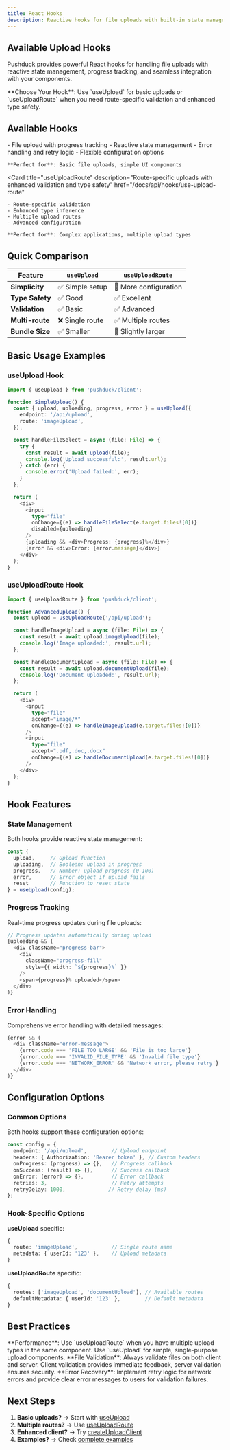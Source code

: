 ```yaml
---
title: React Hooks
description: Reactive hooks for file uploads with built-in state management and progress tracking
---
```



## Available Upload Hooks

Pushduck provides powerful React hooks for handling file uploads with reactive state management, progress tracking, and seamless integration with your components.

<Callout type="info">
  **Choose Your Hook**: Use `useUpload` for basic uploads or `useUploadRoute` when you need route-specific validation and enhanced type safety.
</Callout>

## Available Hooks

<Cards>
  <Card 
    title="useUpload" 
    description="Core upload hook with progress tracking and reactive state management"
    href="/docs/api/hooks/use-upload"
  >
    - File upload with progress tracking
    - Reactive state management
    - Error handling and retry logic
    - Flexible configuration options
    
    **Perfect for**: Basic file uploads, simple UI components
  </Card>
  
  <Card 
    title="useUploadRoute" 
    description="Route-specific uploads with enhanced validation and type safety"
    href="/docs/api/hooks/use-upload-route"
  >
    - Route-specific validation
    - Enhanced type inference
    - Multiple upload routes
    - Advanced configuration
    
    **Perfect for**: Complex applications, multiple upload types
  </Card>
</Cards>

## Quick Comparison

| Feature | `useUpload` | `useUploadRoute` |
|---------|-------------|------------------|
| **Simplicity** | ✅ Simple setup | 🔧 More configuration |
| **Type Safety** | ✅ Good | ✅ Excellent |
| **Validation** | ✅ Basic | ✅ Advanced |
| **Multi-route** | ❌ Single route | ✅ Multiple routes |
| **Bundle Size** | ✅ Smaller | 🔧 Slightly larger |

## Basic Usage Examples

### useUpload Hook

```typescript
import { useUpload } from 'pushduck/client';

function SimpleUpload() {
  const { upload, uploading, progress, error } = useUpload({
    endpoint: '/api/upload',
    route: 'imageUpload',
  });

  const handleFileSelect = async (file: File) => {
    try {
      const result = await upload(file);
      console.log('Upload successful:', result.url);
    } catch (err) {
      console.error('Upload failed:', err);
    }
  };

  return (
    <div>
      <input 
        type="file" 
        onChange={(e) => handleFileSelect(e.target.files![0])} 
        disabled={uploading}
      />
      {uploading && <div>Progress: {progress}%</div>}
      {error && <div>Error: {error.message}</div>}
    </div>
  );
}
```

### useUploadRoute Hook

```typescript
import { useUploadRoute } from 'pushduck/client';

function AdvancedUpload() {
  const upload = useUploadRoute('/api/upload');

  const handleImageUpload = async (file: File) => {
    const result = await upload.imageUpload(file);
    console.log('Image uploaded:', result.url);
  };

  const handleDocumentUpload = async (file: File) => {
    const result = await upload.documentUpload(file);
    console.log('Document uploaded:', result.url);
  };

  return (
    <div>
      <input 
        type="file" 
        accept="image/*"
        onChange={(e) => handleImageUpload(e.target.files![0])} 
      />
      <input 
        type="file" 
        accept=".pdf,.doc,.docx"
        onChange={(e) => handleDocumentUpload(e.target.files![0])} 
      />
    </div>
  );
}
```

## Hook Features

### State Management

Both hooks provide reactive state management:

```typescript
const { 
  upload,     // Upload function
  uploading,  // Boolean: upload in progress
  progress,   // Number: upload progress (0-100)
  error,      // Error object if upload fails
  reset       // Function to reset state
} = useUpload(config);
```

### Progress Tracking

Real-time progress updates during file uploads:

```typescript
// Progress updates automatically during upload
{uploading && (
  <div className="progress-bar">
    <div 
      className="progress-fill" 
      style={{ width: `${progress}%` }}
    />
    <span>{progress}% uploaded</span>
  </div>
)}
```

### Error Handling

Comprehensive error handling with detailed messages:

```typescript
{error && (
  <div className="error-message">
    {error.code === 'FILE_TOO_LARGE' && 'File is too large'}
    {error.code === 'INVALID_FILE_TYPE' && 'Invalid file type'}
    {error.code === 'NETWORK_ERROR' && 'Network error, please retry'}
  </div>
)}
```

## Configuration Options

### Common Options

Both hooks support these configuration options:

```typescript
const config = {
  endpoint: '/api/upload',        // Upload endpoint
  headers: { Authorization: 'Bearer token' }, // Custom headers
  onProgress: (progress) => {},   // Progress callback
  onSuccess: (result) => {},      // Success callback
  onError: (error) => {},         // Error callback
  retries: 3,                     // Retry attempts
  retryDelay: 1000,              // Retry delay (ms)
};
```

### Hook-Specific Options

**useUpload** specific:
```typescript
{
  route: 'imageUpload',           // Single route name
  metadata: { userId: '123' },    // Upload metadata
}
```

**useUploadRoute** specific:
```typescript
{
  routes: ['imageUpload', 'documentUpload'], // Available routes
  defaultMetadata: { userId: '123' },        // Default metadata
}
```

## Best Practices

<Callout type="tip">
  **Performance**: Use `useUploadRoute` when you have multiple upload types in the same component. Use `useUpload` for simple, single-purpose upload components.
</Callout>

<Callout type="warn">
  **File Validation**: Always validate files on both client and server. Client validation provides immediate feedback, server validation ensures security.
</Callout>

<Callout type="info">
  **Error Recovery**: Implement retry logic for network errors and provide clear error messages to users for validation failures.
</Callout>

## Next Steps

1. **Basic uploads?** → Start with [useUpload](/docs/api/hooks/use-upload)
2. **Multiple routes?** → Use [useUploadRoute](/docs/api/hooks/use-upload-route)
3. **Enhanced client?** → Try [createUploadClient](/docs/api/utilities/create-upload-client)
4. **Examples?** → Check [complete examples](/docs/examples) 